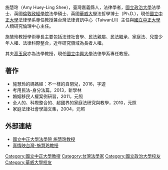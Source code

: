 {{Infobox_officeholder
| name = 施慧玲
| image name =
| width = 
| now = 中華民國（台灣）法律學者
| period =
| Sex = 女 
| Native place = [[台灣|台灣]][[嘉義縣|嘉義縣]]
| date of birth = 
| nationality = {{ROC}}
| party = {{Nonp}}
| place of birth = 
| spouse = [[高玉泉|高玉泉]]
| educate = 
* 英國[[華威大學|華威大學]]法哲學博士
* 英國[[倫敦政經學院|倫敦政經學院]]法學碩士
* [[國立政治大學|國立政治大學]]法學士
| past = 
* [[國立中正大學|國立中正大學]]法律學系專任教授兼台灣法律資訊中心（TaiwanLII）主任
* [[國立中正大學|國立中正大學]]人類研究倫理中心主任
}}
施慧玲（Amy Huey-Ling Shee），臺灣嘉義縣人，法律學者，[[國立政治大學|國立政治大學]]法學士、英國[[倫敦政經學院|倫敦政經學院]]法學碩士、英國[[華威大學|華威大學]]法哲學博士（Ph.D.），現任[[國立中正大學|國立中正大學]]法律學系專任教授兼台灣法律資訊中心（TaiwanLII）主任與[[國立中正大學|國立中正大學]]人類研究倫理中心主任。

施慧玲教授學術專長主要包括法律社會學、民法親屬、民法繼承、家庭法、兒童少年人權、法律科際整合，近年研究領域為長者人權。

其夫[[高玉泉|高玉泉]]亦為法學教授，現任[[國立中興大學|國立中興大學]]法律學系專任教授。

==著作==
* 施慧玲的媽媽經：不一樣的自閉兒，2016，字遊
* 考用民法-身分法篇，2013，新學林
* 婚姻移民人權案例研習，2011，元照
* 全人的、科際整合的、超國界的家庭法研究與教學，2010，元照
* 家庭法律社會學論文集，2004，元照

== 外部連結 ==
* [https://web.archive.org/web/20140428120344/http://ccu.lawbank.com.tw/teacher-personal.asp?tid=73 國立中正大學法學院 施慧玲教授]
* [https://www.youtube.com/watch?v=xiRO2MXzgyM  真情映台灣-施慧玲教授]

{{DEFAULTSORT:Shee施慧玲}}
[[Category:國立中正大學教授|Category:國立中正大學教授]]
[[Category:台灣法學家|Category:台灣法學家]]
[[Category:國立政治大學校友|Category:國立政治大學校友]]
[[Category:華威大學校友|Category:華威大學校友]]